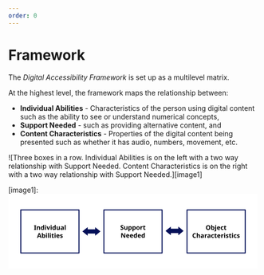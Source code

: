 ```yaml
---
order: 0
---
```


# Framework

The _Digital Accessibility Framework_ is set up as a multilevel matrix. 

At the highest level, the framework maps the relationship between:

* **Individual Abilities** \- Characteristics of the person using digital content such as the ability to see or understand numerical concepts,  
* **Support Needed** \- such as providing alternative content, and   
* **Content Characteristics** \- Properties of the digital content being presented such as whether it has audio, numbers, movement, etc.

![Three boxes in a row. Individual Abilities is on the left with a two way relationship with Support Needed. Content Characteristics is on the right with a two way relationship with Support Needed.][image1]

[image1]: <svg width="500.00003" height="150" viewBox="0 0 132.29167 39.6875" version="1.1" id="svg5" xml:space="preserve" xmlns="http://www.w3.org/2000/svg" xmlns:svg="http://www.w3.org/2000/svg"><defs id="defs2" /><g id="layer1"><rect style="fill:#ffffff;fill-opacity:1;stroke:none;stroke-width:1.14568;stroke-linecap:round;stroke-linejoin:round;stroke-opacity:1" id="rect2240" width="132.29167" height="39.6875" x="0" y="0" /><g id="g2462" transform="translate(-4.1098352,-9.0997131)"><g id="g2042" transform="matrix(0.4,0,0,0.4,18.590736,1.6700083)"><g aria-label="Object Characteristics" id="text1585" style="font-weight:bold;font-size:8.46667px;font-family:'Noto Sans';-inkscape-font-specification:'Noto Sans, Bold';text-align:center;text-anchor:middle;stroke-width:2;stroke-linecap:round;stroke-linejoin:round" transform="translate(46.225038,5.3332126)"><path d="m 185.54988,57.702689 q 0,0.939801 -0.31326,1.642534 -0.3048,0.694267 -0.9398,1.083734 -0.635,0.389467 -1.62561,0.389467 -0.98213,0 -1.6256,-0.389467 -0.635,-0.389467 -0.94826,-1.092201 -0.3048,-0.702733 -0.3048,-1.642534 0,-0.9398 0.3048,-1.634067 0.31326,-0.694267 0.94826,-1.075267 0.64347,-0.389467 1.63407,-0.389467 0.98214,0 1.61714,0.389467 0.635,0.381 0.9398,1.083734 0.31326,0.694267 0.31326,1.634067 z m -4.41113,0 q 0,0.948267 0.36406,1.498601 0.36407,0.541867 1.1684,0.541867 0.82127,0 1.17687,-0.541867 0.3556,-0.550334 0.3556,-1.498601 0,-0.956734 -0.3556,-1.4986 -0.3556,-0.541867 -1.1684,-0.541867 -0.8128,0 -1.17687,0.541867 -0.36406,0.541866 -0.36406,1.4986 z" id="path1852" /><path d="m 187.96288,55.797688 q 0,0.262467 -0.0169,0.516467 -0.0169,0.254 -0.0339,0.397934 h 0.0508 q 0.18627,-0.287867 0.49953,-0.4826 0.31327,-0.203201 0.8128,-0.203201 0.77894,0 1.26154,0.609601 0.4826,0.601133 0.4826,1.778 0,1.185334 -0.49107,1.794934 -0.49107,0.609601 -1.28693,0.609601 -0.508,0 -0.80434,-0.1778 -0.28786,-0.186267 -0.47413,-0.414867 h -0.0847 l -0.21166,0.508 h -0.9652 v -6.434669 h 1.26153 z m 0.90593,1.236134 q -0.49106,0 -0.69426,0.3048 -0.19474,0.3048 -0.21167,0.931334 v 0.135467 q 0,0.668867 0.19473,1.032934 0.2032,0.3556 0.72814,0.3556 0.38946,0 0.61806,-0.3556 0.2286,-0.364067 0.2286,-1.041401 0,-0.677334 -0.23706,-1.016 -0.2286,-0.347134 -0.62654,-0.347134 z" id="path1854" /><path d="m 192.00994,54.917155 q 0,-0.3556 0.19474,-0.4826 0.2032,-0.135467 0.49106,-0.135467 0.2794,0 0.4826,0.135467 0.2032,0.127 0.2032,0.4826 0,0.347133 -0.2032,0.4826 -0.2032,0.135467 -0.4826,0.135467 -0.28786,0 -0.49106,-0.135467 -0.19474,-0.135467 -0.19474,-0.4826 z m -0.32173,7.848603 q -0.21167,0 -0.44027,-0.03387 -0.23706,-0.0254 -0.38946,-0.06773 v -0.990601 q 0.1524,0.03387 0.28786,0.0508 0.13547,0.0254 0.3048,0.0254 0.254,0 0.4318,-0.143933 0.1778,-0.143933 0.1778,-0.5588 v -4.936069 h 1.26154 v 5.122336 q 0,0.423333 -0.16087,0.770467 -0.16087,0.347133 -0.52493,0.550333 -0.3556,0.211667 -0.94827,0.211667 z" id="path1856" /><path d="m 196.54808,56.026288 q 0.95674,0 1.51554,0.550334 0.5588,0.541867 0.5588,1.549401 v 0.6096 h -2.98027 q 0.0169,0.5334 0.31326,0.8382 0.3048,0.3048 0.8382,0.3048 0.44874,0 0.81281,-0.08467 0.36406,-0.09313 0.75353,-0.2794 v 0.973667 q -0.33867,0.169333 -0.71967,0.245533 -0.37253,0.08467 -0.90593,0.08467 -0.69427,0 -1.22767,-0.254 -0.5334,-0.262467 -0.8382,-0.787401 -0.3048,-0.524933 -0.3048,-1.3208 0,-0.812801 0.27093,-1.346201 0.2794,-0.541867 0.77047,-0.8128 0.49107,-0.270934 1.143,-0.270933 z m 0.008,0.897468 q -0.36407,0 -0.6096,0.237066 -0.23707,0.237067 -0.2794,0.736601 h 1.76953 q -0.008,-0.423334 -0.22013,-0.694267 -0.21167,-0.2794 -0.6604,-0.2794 z" id="path1858" /><path d="m 201.52648,60.818424 q -1.03293,0 -1.6002,-0.567267 -0.5588,-0.575734 -0.5588,-1.803401 0,-0.846667 0.28786,-1.380067 0.28787,-0.5334 0.79587,-0.7874 0.51647,-0.254001 1.18534,-0.254001 0.47413,0 0.82126,0.09313 0.3556,0.09313 0.61807,0.220133 l -0.37253,0.973667 q -0.29634,-0.118533 -0.5588,-0.194733 -0.254,-0.0762 -0.508,-0.0762 -0.98214,0 -0.98214,1.397 0,0.694267 0.254,1.024468 0.26247,0.3302 0.72814,0.3302 0.39793,0 0.70273,-0.1016 0.3048,-0.110067 0.59267,-0.296334 v 1.075267 q -0.28787,0.186267 -0.6096,0.262467 -0.31327,0.08467 -0.79587,0.08467 z" id="path1860" /><path d="m 205.94608,59.81089 q 0.21167,0 0.4064,-0.04233 0.19473,-0.04233 0.38947,-0.1016 v 0.9398 q -0.2032,0.08467 -0.508,0.143933 -0.29634,0.06773 -0.65194,0.06773 -0.41486,0 -0.74506,-0.135467 -0.32174,-0.135467 -0.51647,-0.465667 -0.18627,-0.338667 -0.18627,-0.931334 v -2.226734 h -0.60113 v -0.5334 l 0.69427,-0.423333 0.36406,-0.973668 h 0.80434 v 0.982134 h 1.2954 v 0.948267 h -1.2954 v 2.226734 q 0,0.262467 0.1524,0.397934 0.1524,0.127 0.39793,0.127 z" id="path1862" /><path d="m 164.81501,66.254026 q -0.7366,0 -1.12607,0.550333 -0.38947,0.550334 -0.38947,1.507068 0,0.9652 0.3556,1.4986 0.36407,0.524934 1.15994,0.524934 0.37253,0 0.7366,-0.08467 0.37253,-0.08467 0.80433,-0.237067 v 1.075267 q -0.39793,0.160867 -0.7874,0.237067 -0.38947,0.0762 -0.87207,0.0762 -0.93133,0 -1.54093,-0.381 -0.60113,-0.389467 -0.889,-1.083734 -0.28787,-0.702733 -0.28787,-1.634067 0,-0.9144 0.3302,-1.617134 0.3302,-0.702734 0.95674,-1.100667 0.635,-0.397934 1.5494,-0.397934 0.44873,0 0.89746,0.118534 0.4572,0.110067 0.87207,0.3048 l -0.41487,1.0414 q -0.33866,-0.160866 -0.6858,-0.2794 -0.33866,-0.118533 -0.66886,-0.118533 z" id="path1864" /><path d="m 168.8028,66.194759 q 0,0.338667 -0.0254,0.651934 -0.0169,0.313267 -0.0339,0.440267 h 0.0677 q 0.22013,-0.355601 0.56726,-0.516467 0.34714,-0.160867 0.77047,-0.160867 0.75354,0 1.20227,0.4064 0.4572,0.397934 0.4572,1.286934 v 3.014135 h -1.26153 v -2.700868 q 0,-0.999067 -0.74507,-0.999067 -0.56727,0 -0.7874,0.397933 -0.21167,0.389467 -0.21167,1.126067 v 2.175935 h -1.26153 v -6.43467 h 1.26153 z" id="path1866" /><path d="m 175.0004,66.601159 q 0.93133,0 1.4224,0.406401 0.49953,0.397933 0.49953,1.227667 v 3.081868 h -0.88053 l -0.24553,-0.626534 h -0.0339 q -0.29633,0.372533 -0.62653,0.541867 -0.3302,0.169333 -0.90594,0.169333 -0.61806,0 -1.02446,-0.3556 -0.4064,-0.364067 -0.4064,-1.109134 0,-0.7366 0.51646,-1.083733 0.51647,-0.355601 1.5494,-0.389467 l 0.80434,-0.0254 v -0.2032 q 0,-0.364067 -0.19474,-0.533401 -0.18626,-0.169333 -0.52493,-0.169333 -0.33867,0 -0.6604,0.1016 -0.32173,0.09313 -0.64347,0.237067 l -0.41486,-0.855134 q 0.37253,-0.194733 0.82126,-0.3048 0.4572,-0.110067 0.94827,-0.110067 z m 0.1778,2.590801 q -0.6096,0.01693 -0.84667,0.220134 -0.23706,0.2032 -0.23706,0.5334 0,0.287867 0.16933,0.414867 0.16933,0.118533 0.44027,0.118533 0.4064,0 0.6858,-0.237067 0.2794,-0.245533 0.2794,-0.6858 v -0.381 z" id="path1868" /><path d="m 180.80007,66.609626 q 0.0931,0 0.22013,0.0085 0.127,0.0085 0.2032,0.0254 l -0.0931,1.185334 q -0.0593,-0.01693 -0.1778,-0.0254 -0.11007,-0.01693 -0.19473,-0.01693 -0.32174,0 -0.61807,0.118534 -0.29633,0.110066 -0.4826,0.364066 -0.1778,0.254 -0.1778,0.694267 v 2.353735 h -1.26154 V 66.69433 h 0.95674 l 0.18627,0.778933 h 0.0593 q 0.2032,-0.3556 0.5588,-0.6096 0.3556,-0.254 0.82127,-0.254 z" id="path1870" /><path d="m 183.7888,66.601159 q 0.93134,0 1.42241,0.406401 0.49953,0.397933 0.49953,1.227667 v 3.081868 h -0.88053 l -0.24554,-0.626534 h -0.0339 q -0.29634,0.372533 -0.62654,0.541867 -0.3302,0.169333 -0.90593,0.169333 -0.61807,0 -1.02447,-0.3556 -0.4064,-0.364067 -0.4064,-1.109134 0,-0.7366 0.51647,-1.083733 0.51646,-0.355601 1.5494,-0.389467 l 0.80433,-0.0254 v -0.2032 q 0,-0.364067 -0.19473,-0.533401 -0.18627,-0.169333 -0.52494,-0.169333 -0.33866,0 -0.6604,0.1016 -0.32173,0.09313 -0.64346,0.237067 l -0.41487,-0.855134 q 0.37253,-0.194733 0.82127,-0.3048 0.4572,-0.110067 0.94826,-0.110067 z m 0.1778,2.590801 q -0.6096,0.01693 -0.84666,0.220134 -0.23707,0.2032 -0.23707,0.5334 0,0.287867 0.16933,0.414867 0.16934,0.118533 0.44027,0.118533 0.4064,0 0.6858,-0.237067 0.2794,-0.245533 0.2794,-0.6858 v -0.381 z" id="path1872" /><path d="m 188.88574,71.401761 q -1.03293,0 -1.6002,-0.567267 -0.5588,-0.575733 -0.5588,-1.8034 0,-0.846667 0.28787,-1.380068 0.28786,-0.5334 0.79586,-0.7874 0.51647,-0.254 1.18534,-0.254 0.47413,0 0.82127,0.09313 0.3556,0.09313 0.61806,0.220134 l -0.37253,0.973667 q -0.29633,-0.118534 -0.5588,-0.194734 -0.254,-0.0762 -0.508,-0.0762 -0.98214,0 -0.98214,1.397001 0,0.694267 0.25401,1.024467 0.26246,0.3302 0.72813,0.3302 0.39793,0 0.70273,-0.1016 0.3048,-0.110067 0.59267,-0.296333 v 1.075267 q -0.28787,0.186267 -0.6096,0.262467 -0.31327,0.08467 -0.79587,0.08467 z" id="path1874" /><path d="m 193.30534,70.394228 q 0.21167,0 0.4064,-0.04233 0.19474,-0.04233 0.38947,-0.1016 v 0.939801 q -0.2032,0.08467 -0.508,0.143933 -0.29633,0.06773 -0.65193,0.06773 -0.41487,0 -0.74507,-0.135466 -0.32173,-0.135467 -0.51647,-0.465667 -0.18626,-0.338667 -0.18626,-0.931334 V 67.64256 h -0.60114 v -0.5334 l 0.69427,-0.423334 0.36407,-0.973667 h 0.80433 v 0.982134 h 1.2954 v 0.948267 h -1.2954 v 2.226734 q 0,0.262467 0.1524,0.397933 0.1524,0.127001 0.39793,0.127001 z" id="path1876" /><path d="m 196.93754,66.609626 q 0.95674,0 1.51554,0.550334 0.5588,0.541866 0.5588,1.5494 v 0.6096 h -2.98027 q 0.0169,0.533401 0.31327,0.838201 0.3048,0.3048 0.8382,0.3048 0.44873,0 0.8128,-0.08467 0.36406,-0.09313 0.75353,-0.2794 v 0.973667 q -0.33867,0.169334 -0.71967,0.245534 -0.37253,0.08467 -0.90593,0.08467 -0.69427,0 -1.22767,-0.254 -0.5334,-0.262467 -0.8382,-0.7874 -0.3048,-0.524934 -0.3048,-1.320801 0,-0.8128 0.27094,-1.3462 0.2794,-0.541867 0.77046,-0.812801 0.49107,-0.270933 1.143,-0.270933 z m 0.008,0.897467 q -0.36407,0 -0.6096,0.237067 -0.23707,0.237067 -0.2794,0.7366 h 1.76953 q -0.008,-0.423333 -0.22013,-0.694267 -0.21167,-0.2794 -0.6604,-0.2794 z" id="path1878" /><path d="m 202.61868,66.609626 q 0.0931,0 0.22013,0.0085 0.127,0.0085 0.2032,0.0254 l -0.0931,1.185334 q -0.0593,-0.01693 -0.1778,-0.0254 -0.11007,-0.01693 -0.19474,-0.01693 -0.32173,0 -0.61806,0.118534 -0.29634,0.110066 -0.4826,0.364066 -0.1778,0.254 -0.1778,0.694267 v 2.353735 h -1.26154 V 66.69433 h 0.95674 l 0.18626,0.778933 h 0.0593 q 0.2032,-0.3556 0.5588,-0.6096 0.3556,-0.254 0.82127,-0.254 z" id="path1880" /><path d="m 204.51521,64.882425 q 0.2794,0 0.4826,0.135467 0.2032,0.127 0.2032,0.4826 0,0.347134 -0.2032,0.4826 -0.2032,0.135467 -0.4826,0.135467 -0.28786,0 -0.49106,-0.135467 -0.19474,-0.135466 -0.19474,-0.4826 0,-0.3556 0.19474,-0.4826 0.2032,-0.135467 0.49106,-0.135467 z m 0.62654,1.811868 v 4.622802 h -1.26154 v -4.622802 z" id="path1882" /><path d="m 209.68835,69.945494 q 0,0.702734 -0.49953,1.083734 -0.49107,0.372533 -1.4732,0.372533 -0.4826,0 -0.82974,-0.06773 -0.34713,-0.05927 -0.69426,-0.2032 V 70.08943 q 0.37253,0.169334 0.80433,0.279401 0.4318,0.110066 0.762,0.110066 0.37253,0 0.52493,-0.110066 0.16087,-0.110067 0.16087,-0.287867 0,-0.118534 -0.0677,-0.211667 -0.0593,-0.09313 -0.27094,-0.211667 -0.21166,-0.118533 -0.6604,-0.3048 -0.4318,-0.186267 -0.7112,-0.364067 -0.2794,-0.186266 -0.41486,-0.440267 -0.13547,-0.262466 -0.13547,-0.651933 0,-0.643467 0.49953,-0.965201 0.49954,-0.321733 1.32927,-0.321733 0.4318,0 0.82127,0.08467 0.38947,0.08467 0.80433,0.2794 l -0.381,0.905934 q -0.33866,-0.143934 -0.64347,-0.237067 -0.3048,-0.1016 -0.61806,-0.1016 -0.5588,0 -0.5588,0.3048 0,0.110067 0.0677,0.2032 0.0762,0.08467 0.2794,0.186267 0.21167,0.1016 0.61807,0.270933 0.39793,0.160867 0.6858,0.338667 0.28787,0.169333 0.44027,0.4318 0.16086,0.254 0.16086,0.668867 z" id="path1884" /><path d="m 212.61782,70.394228 q 0.21166,0 0.4064,-0.04233 0.19473,-0.04233 0.38946,-0.1016 v 0.939801 q -0.2032,0.08467 -0.508,0.143933 -0.29633,0.06773 -0.65193,0.06773 -0.41487,0 -0.74507,-0.135466 -0.32173,-0.135467 -0.51646,-0.465667 -0.18627,-0.338667 -0.18627,-0.931334 V 67.64256 h -0.60113 v -0.5334 l 0.69426,-0.423334 0.36407,-0.973667 h 0.80433 v 0.982134 h 1.2954 v 0.948267 h -1.2954 v 2.226734 q 0,0.262467 0.1524,0.397933 0.1524,0.127001 0.39794,0.127001 z" id="path1886" /><path d="m 214.98002,64.882425 q 0.2794,0 0.4826,0.135467 0.2032,0.127 0.2032,0.4826 0,0.347134 -0.2032,0.4826 -0.2032,0.135467 -0.4826,0.135467 -0.28787,0 -0.49107,-0.135467 -0.19473,-0.135466 -0.19473,-0.4826 0,-0.3556 0.19473,-0.4826 0.2032,-0.135467 0.49107,-0.135467 z m 0.62653,1.811868 v 4.622802 h -1.26153 v -4.622802 z" id="path1888" /><path d="m 218.80696,71.401761 q -1.03294,0 -1.6002,-0.567267 -0.5588,-0.575733 -0.5588,-1.8034 0,-0.846667 0.28786,-1.380068 0.28787,-0.5334 0.79587,-0.7874 0.51647,-0.254 1.18533,-0.254 0.47414,0 0.82127,0.09313 0.3556,0.09313 0.61807,0.220134 l -0.37254,0.973667 q -0.29633,-0.118534 -0.5588,-0.194734 -0.254,-0.0762 -0.508,-0.0762 -0.98213,0 -0.98213,1.397001 0,0.694267 0.254,1.024467 0.26247,0.3302 0.72813,0.3302 0.39794,0 0.70274,-0.1016 0.3048,-0.110067 0.59266,-0.296333 v 1.075267 q -0.28786,0.186267 -0.6096,0.262467 -0.31326,0.08467 -0.79586,0.08467 z" id="path1890" /><path d="m 224.50503,69.945494 q 0,0.702734 -0.49954,1.083734 -0.49107,0.372533 -1.4732,0.372533 -0.4826,0 -0.82973,-0.06773 -0.34714,-0.05927 -0.69427,-0.2032 V 70.08943 q 0.37253,0.169334 0.80433,0.279401 0.4318,0.110066 0.762,0.110066 0.37254,0 0.52494,-0.110066 0.16086,-0.110067 0.16086,-0.287867 0,-0.118534 -0.0677,-0.211667 -0.0593,-0.09313 -0.27093,-0.211667 -0.21167,-0.118533 -0.6604,-0.3048 -0.4318,-0.186267 -0.7112,-0.364067 -0.2794,-0.186266 -0.41487,-0.440267 -0.13547,-0.262466 -0.13547,-0.651933 0,-0.643467 0.49954,-0.965201 0.49953,-0.321733 1.32926,-0.321733 0.4318,0 0.82127,0.08467 0.38947,0.08467 0.80434,0.2794 l -0.381,0.905934 q -0.33867,-0.143934 -0.64347,-0.237067 -0.3048,-0.1016 -0.61807,-0.1016 -0.5588,0 -0.5588,0.3048 0,0.110067 0.0677,0.2032 0.0762,0.08467 0.2794,0.186267 0.21167,0.1016 0.61807,0.270933 0.39793,0.160867 0.6858,0.338667 0.28787,0.169333 0.44027,0.4318 0.16087,0.254 0.16087,0.668867 z" id="path1892" /></g><rect style="fill:none;fill-opacity:1;stroke:#041058;stroke-width:1.32292;stroke-linecap:round;stroke-linejoin:round;stroke-opacity:1" id="rect1749" width="77.231628" height="57.231632" x="200.85107" y="39.567822" /></g><g id="g2059" transform="matrix(0.4,0,0,0.4,11.644566,1.2658183)"><g aria-label="Support Needed" id="text853" style="font-weight:bold;font-size:8.46667px;font-family:'Noto Sans';-inkscape-font-specification:'Noto Sans, Bold';text-align:center;text-anchor:middle;stroke-width:2;stroke-linecap:round;stroke-linejoin:round" transform="translate(25.953656,7.143963)"><path d="m 107.9884,58.104678 q 0,0.804333 -0.5842,1.286934 -0.57574,0.474133 -1.64254,0.474133 -0.95673,0 -1.71026,-0.364067 v -1.1938 q 0.4318,0.186266 0.889,0.347133 0.46566,0.1524 0.92286,0.1524 0.47414,0 0.66887,-0.1778 0.2032,-0.186267 0.2032,-0.465667 0,-0.2286 -0.16087,-0.389466 -0.1524,-0.160867 -0.41486,-0.296334 -0.26247,-0.143933 -0.60114,-0.3048 -0.21166,-0.1016 -0.4572,-0.237067 -0.24553,-0.143933 -0.47413,-0.347133 -0.22013,-0.211667 -0.36407,-0.508 -0.14393,-0.296334 -0.14393,-0.711201 0,-0.8128 0.55033,-1.261534 0.55034,-0.4572 1.4986,-0.4572 0.47414,0 0.89747,0.110067 0.4318,0.110067 0.89747,0.313267 l -0.41487,0.999067 q -0.41487,-0.169334 -0.74507,-0.262467 -0.3302,-0.09313 -0.67733,-0.09313 -0.36407,0 -0.5588,0.169333 -0.19473,0.169333 -0.19473,0.440267 0,0.321733 0.28786,0.508 0.28787,0.186267 0.85514,0.4572 0.46566,0.220134 0.7874,0.4572 0.3302,0.237067 0.508,0.558801 0.1778,0.321733 0.1778,0.795867 z" id="path1825" /><path d="m 113.22927,55.158276 v 4.622802 h -0.9652 l -0.16933,-0.592667 h -0.0677 q -0.22013,0.355601 -0.6096,0.516467 -0.381,0.160867 -0.8128,0.160867 -0.74506,0 -1.1938,-0.397933 -0.44873,-0.406401 -0.44873,-1.295401 v -3.014135 h 1.26153 v 2.700868 q 0,0.491067 0.1778,0.745067 0.1778,0.254 0.56727,0.254 0.57573,0 0.7874,-0.389467 0.21167,-0.397933 0.21167,-1.134533 v -2.175935 z" id="path1827" /><path d="m 117.12394,55.07361 q 0.77893,0 1.26153,0.6096 0.4826,0.601134 0.4826,1.778001 0,1.176867 -0.49953,1.794934 -0.49954,0.6096 -1.27847,0.6096 -0.49953,0 -0.79587,-0.1778 -0.29633,-0.186267 -0.4826,-0.414867 h -0.0677 q 0.0677,0.3556 0.0677,0.677334 v 1.862667 h -1.26153 v -6.654803 h 1.02447 l 0.1778,0.601134 h 0.0593 q 0.18627,-0.2794 0.49954,-0.4826 0.31326,-0.2032 0.8128,-0.2032 z m -0.4064,1.007534 q -0.49107,0 -0.69427,0.3048 -0.19473,0.3048 -0.21167,0.931333 v 0.135467 q 0,0.668867 0.19474,1.032934 0.2032,0.3556 0.72813,0.3556 0.4318,0 0.635,-0.3556 0.21167,-0.364067 0.21167,-1.041401 0,-1.363133 -0.8636,-1.363133 z" id="path1829" /><path d="m 122.48333,55.07361 q 0.77894,0 1.26154,0.6096 0.4826,0.601134 0.4826,1.778001 0,1.176867 -0.49954,1.794934 -0.49953,0.6096 -1.27846,0.6096 -0.49954,0 -0.79587,-0.1778 -0.29633,-0.186267 -0.4826,-0.414867 h -0.0677 q 0.0677,0.3556 0.0677,0.677334 v 1.862667 h -1.26153 v -6.654803 h 1.02446 l 0.1778,0.601134 h 0.0593 q 0.18627,-0.2794 0.49953,-0.4826 0.31327,-0.2032 0.8128,-0.2032 z m -0.4064,1.007534 q -0.49106,0 -0.69426,0.3048 -0.19474,0.3048 -0.21167,0.931333 v 0.135467 q 0,0.668867 0.19473,1.032934 0.2032,0.3556 0.72814,0.3556 0.4318,0 0.635,-0.3556 0.21166,-0.364067 0.21166,-1.041401 0,-1.363133 -0.8636,-1.363133 z" id="path1831" /><path d="m 129.46833,57.461211 q 0,1.151467 -0.6096,1.778 -0.60113,0.626534 -1.64253,0.626534 -0.64347,0 -1.15147,-0.2794 -0.49953,-0.2794 -0.7874,-0.8128 -0.28787,-0.541867 -0.28787,-1.312334 0,-1.151467 0.60114,-1.769534 0.60113,-0.618067 1.651,-0.618067 0.65193,0 1.15146,0.2794 0.49954,0.2794 0.7874,0.8128 0.28787,0.524934 0.28787,1.295401 z m -3.19193,0 q 0,0.6858 0.22013,1.0414 0.2286,0.347134 0.7366,0.347134 0.49953,0 0.71967,-0.347134 0.2286,-0.3556 0.2286,-1.0414 0,-0.685801 -0.2286,-1.024467 -0.22014,-0.347134 -0.72814,-0.347134 -0.49953,0 -0.72813,0.347134 -0.22013,0.338666 -0.22013,1.024467 z" id="path1833" /><path d="m 133.09206,55.07361 q 0.0931,0 0.22013,0.0085 0.127,0.0085 0.2032,0.0254 l -0.0931,1.185334 q -0.0593,-0.01693 -0.1778,-0.0254 -0.11007,-0.01693 -0.19473,-0.01693 -0.32174,0 -0.61807,0.118533 -0.29633,0.110067 -0.4826,0.364067 -0.1778,0.254 -0.1778,0.694267 v 2.353734 h -1.26153 v -4.622802 h 0.95673 l 0.18627,0.778934 h 0.0593 q 0.2032,-0.3556 0.5588,-0.6096 0.3556,-0.254 0.82127,-0.254 z" id="path1835" /><path d="m 136.30093,58.858211 q 0.21167,0 0.4064,-0.04233 0.19474,-0.04233 0.38947,-0.1016 v 0.9398 q -0.2032,0.08467 -0.508,0.143934 -0.29633,0.06773 -0.65193,0.06773 -0.41487,0 -0.74507,-0.135467 -0.32173,-0.135466 -0.51647,-0.465667 -0.18626,-0.338666 -0.18626,-0.931333 v -2.226734 h -0.60114 v -0.533401 l 0.69427,-0.423333 0.36407,-0.973667 h 0.80433 v 0.982133 h 1.2954 v 0.948268 h -1.2954 v 2.226734 q 0,0.262467 0.1524,0.397933 0.1524,0.127 0.39793,0.127 z" id="path1837" /><path d="m 110.32944,70.364416 h -1.6256 l -2.63314,-4.572002 h -0.0339 q 0.0169,0.4318 0.0339,0.8636 0.0254,0.431801 0.0423,0.863601 v 2.844801 h -1.143 v -6.045203 h 1.61713 l 2.62467,4.529669 h 0.0254 q -0.008,-0.423334 -0.0254,-0.8382 -0.0169,-0.414867 -0.0339,-0.829734 v -2.861735 h 1.15147 z" id="path1839" /><path d="m 113.65684,65.656947 q 0.95673,0 1.51553,0.550334 0.5588,0.541867 0.5588,1.549401 v 0.6096 h -2.98027 q 0.0169,0.5334 0.31327,0.8382 0.3048,0.3048 0.8382,0.3048 0.44873,0 0.8128,-0.08467 0.36407,-0.09313 0.75354,-0.279401 v 0.973667 q -0.33867,0.169334 -0.71967,0.245534 -0.37254,0.08467 -0.90594,0.08467 -0.69426,0 -1.22766,-0.254001 -0.5334,-0.262466 -0.8382,-0.7874 -0.3048,-0.524933 -0.3048,-1.3208 0,-0.812801 0.27093,-1.346201 0.2794,-0.541867 0.77047,-0.8128 0.49106,-0.270934 1.143,-0.270933 z m 0.008,0.897467 q -0.36406,0 -0.6096,0.237067 -0.23706,0.237067 -0.2794,0.7366 h 1.76954 q -0.008,-0.423333 -0.22014,-0.694267 -0.21166,-0.2794 -0.6604,-0.2794 z" id="path1841" /><path d="m 118.66064,65.656947 q 0.95673,0 1.51553,0.550334 0.5588,0.541867 0.5588,1.549401 v 0.6096 h -2.98027 q 0.0169,0.5334 0.31327,0.8382 0.3048,0.3048 0.8382,0.3048 0.44873,0 0.8128,-0.08467 0.36407,-0.09313 0.75353,-0.279401 v 0.973667 q -0.33866,0.169334 -0.71966,0.245534 -0.37254,0.08467 -0.90594,0.08467 -0.69426,0 -1.22766,-0.254001 -0.5334,-0.262466 -0.8382,-0.7874 -0.3048,-0.524933 -0.3048,-1.3208 0,-0.812801 0.27093,-1.346201 0.2794,-0.541867 0.77047,-0.8128 0.49106,-0.270934 1.143,-0.270933 z m 0.008,0.897467 q -0.36406,0 -0.6096,0.237067 -0.23706,0.237067 -0.2794,0.7366 h 1.76954 q -0.008,-0.423333 -0.22014,-0.694267 -0.21166,-0.2794 -0.6604,-0.2794 z" id="path1843" /><path d="m 123.22417,70.449083 q -0.77047,0 -1.26154,-0.601134 -0.4826,-0.6096 -0.4826,-1.786467 0,-1.185334 0.49107,-1.794934 0.49107,-0.609601 1.28693,-0.609601 0.49954,0 0.82127,0.194734 0.32173,0.194733 0.508,0.4826 h 0.0423 q -0.0254,-0.135467 -0.0593,-0.389467 -0.0339,-0.262467 -0.0339,-0.5334 v -1.481667 h 1.26153 v 6.434669 h -0.9652 l -0.24553,-0.601134 h -0.0508 q -0.18627,0.287867 -0.49953,0.491067 -0.31327,0.194734 -0.8128,0.194734 z m 0.44026,-1.007534 q 0.52494,0 0.7366,-0.3048 0.21167,-0.313267 0.22014,-0.931334 v -0.135467 q 0,-0.677333 -0.21167,-1.032933 -0.2032,-0.355601 -0.762,-0.355601 -0.41487,0 -0.65193,0.364067 -0.23707,0.3556 -0.23707,1.032934 0,0.677334 0.23707,1.024467 0.23706,0.338667 0.66886,0.338667 z" id="path1845" /><path d="m 129.02383,65.656947 q 0.95674,0 1.51554,0.550334 0.5588,0.541867 0.5588,1.549401 v 0.6096 h -2.98027 q 0.0169,0.5334 0.31327,0.8382 0.3048,0.3048 0.8382,0.3048 0.44873,0 0.8128,-0.08467 0.36406,-0.09313 0.75353,-0.279401 v 0.973667 q -0.33867,0.169334 -0.71967,0.245534 -0.37253,0.08467 -0.90593,0.08467 -0.69427,0 -1.22767,-0.254001 -0.5334,-0.262466 -0.8382,-0.7874 -0.3048,-0.524933 -0.3048,-1.3208 0,-0.812801 0.27093,-1.346201 0.2794,-0.541867 0.77047,-0.8128 0.49107,-0.270934 1.143,-0.270933 z m 0.008,0.897467 q -0.36407,0 -0.6096,0.237067 -0.23707,0.237067 -0.2794,0.7366 h 1.76953 q -0.008,-0.423333 -0.22013,-0.694267 -0.21167,-0.2794 -0.6604,-0.2794 z" id="path1847" /><path d="m 133.58736,70.449083 q -0.77046,0 -1.26153,-0.601134 -0.4826,-0.6096 -0.4826,-1.786467 0,-1.185334 0.49107,-1.794934 0.49106,-0.609601 1.28693,-0.609601 0.49953,0 0.82127,0.194734 0.32173,0.194733 0.508,0.4826 h 0.0423 q -0.0254,-0.135467 -0.0593,-0.389467 -0.0339,-0.262467 -0.0339,-0.5334 v -1.481667 h 1.26153 v 6.434669 h -0.9652 l -0.24553,-0.601134 h -0.0508 q -0.18627,0.287867 -0.49954,0.491067 -0.31326,0.194734 -0.8128,0.194734 z m 0.44027,-1.007534 q 0.52493,0 0.7366,-0.3048 0.21167,-0.313267 0.22013,-0.931334 v -0.135467 q 0,-0.677333 -0.21166,-1.032933 -0.2032,-0.355601 -0.762,-0.355601 -0.41487,0 -0.65194,0.364067 -0.23706,0.3556 -0.23706,1.032934 0,0.677334 0.23706,1.024467 0.23707,0.338667 0.66887,0.338667 z" id="path1849" /></g><rect style="fill:none;fill-opacity:1;stroke:#041058;stroke-width:1.32292;stroke-linecap:round;stroke-linejoin:round;stroke-opacity:1" id="rect1749-9" width="77.231628" height="57.231625" x="107.91194" y="40.578297" /></g><g id="g2082" transform="matrix(0.4,0,0,0.4,4.6984047,1.6026433)"><g aria-label="Individual Abilities" id="text243" style="font-weight:bold;font-size:8.46667px;font-family:'Noto Sans';-inkscape-font-specification:'Noto Sans, Bold';text-align:center;text-anchor:middle;stroke-width:2;stroke-linecap:round;stroke-linejoin:round" transform="translate(-5.3327311,7.8833316)"><path d="m 40.730719,58.352047 h -2.751667 v -0.728133 l 0.7366,-0.338667 v -3.9116 l -0.7366,-0.338666 v -0.728134 h 2.751667 v 0.728134 l -0.7366,0.338666 v 3.9116 l 0.7366,0.338667 z" id="path1786" /><path d="m 44.286718,53.644581 q 0.745067,0 1.1938,0.4064 0.448733,0.397933 0.448733,1.286933 v 3.014133 H 44.667718 V 55.65118 q 0,-0.499533 -0.1778,-0.745066 -0.1778,-0.254 -0.567266,-0.254 -0.575734,0 -0.7874,0.397933 -0.211667,0.389467 -0.211667,1.126067 v 2.175933 h -1.261533 v -4.6228 h 0.9652 l 0.169333,0.592667 h 0.06773 q 0.220134,-0.3556 0.601134,-0.516467 0.389466,-0.160866 0.821266,-0.160866 z" id="path1788" /><path d="m 48.689381,58.436714 q -0.770467,0 -1.261533,-0.601134 -0.4826,-0.6096 -0.4826,-1.786466 0,-1.185334 0.491066,-1.794933 0.491067,-0.6096 1.286934,-0.6096 0.499533,0 0.821266,0.194733 0.321734,0.194733 0.508,0.4826 h 0.04233 q -0.0254,-0.135467 -0.05927,-0.389467 -0.03387,-0.262466 -0.03387,-0.5334 v -1.481666 h 1.261534 v 6.434666 h -0.9652 l -0.245534,-0.601133 h -0.0508 q -0.186266,0.287866 -0.499533,0.491066 -0.313267,0.194734 -0.8128,0.194734 z m 0.440267,-1.007534 q 0.524933,0 0.7366,-0.3048 0.211666,-0.313266 0.220133,-0.931333 V 56.05758 q 0,-0.677333 -0.211667,-1.032933 -0.2032,-0.3556 -0.762,-0.3556 -0.414866,0 -0.651933,0.364067 -0.237067,0.3556 -0.237067,1.032933 0,0.677333 0.237067,1.024467 0.237067,0.338666 0.668867,0.338666 z" id="path1790" /><path d="m 53.219043,51.917381 q 0.2794,0 0.4826,0.135466 0.2032,0.127 0.2032,0.4826 0,0.347134 -0.2032,0.4826 -0.2032,0.135467 -0.4826,0.135467 -0.287867,0 -0.491067,-0.135467 -0.194733,-0.135466 -0.194733,-0.4826 0,-0.3556 0.194733,-0.4826 0.2032,-0.135466 0.491067,-0.135466 z m 0.626533,1.811866 v 4.6228 h -1.261533 v -4.6228 z" id="path1792" /><path d="m 56.267045,58.352047 -1.761067,-4.6228 h 1.3208 l 0.889,2.633133 q 0.0762,0.237067 0.118533,0.491067 0.0508,0.254 0.05927,0.4572 h 0.03387 q 0.0254,-0.4572 0.186266,-0.948267 l 0.889,-2.633133 h 1.3208 l -1.761066,4.6228 z" id="path1794" /><path d="m 60.618914,51.917381 q 0.2794,0 0.4826,0.135466 0.2032,0.127 0.2032,0.4826 0,0.347134 -0.2032,0.4826 -0.2032,0.135467 -0.4826,0.135467 -0.287867,0 -0.491067,-0.135467 -0.194733,-0.135466 -0.194733,-0.4826 0,-0.3556 0.194733,-0.4826 0.2032,-0.135466 0.491067,-0.135466 z m 0.626533,1.811866 v 4.6228 h -1.261533 v -4.6228 z" id="path1796" /><path d="m 64.030983,58.436714 q -0.770466,0 -1.261533,-0.601134 -0.4826,-0.6096 -0.4826,-1.786466 0,-1.185334 0.491067,-1.794933 0.491066,-0.6096 1.286933,-0.6096 0.499533,0 0.821267,0.194733 0.321733,0.194733 0.508,0.4826 h 0.04233 q -0.0254,-0.135467 -0.05927,-0.389467 -0.03387,-0.262466 -0.03387,-0.5334 v -1.481666 h 1.261533 v 6.434666 h -0.9652 l -0.245533,-0.601133 h -0.0508 q -0.186267,0.287866 -0.499534,0.491066 -0.313266,0.194734 -0.8128,0.194734 z M 64.47125,57.42918 q 0.524933,0 0.7366,-0.3048 0.211667,-0.313266 0.220133,-0.931333 V 56.05758 q 0,-0.677333 -0.211666,-1.032933 -0.2032,-0.3556 -0.762,-0.3556 -0.414867,0 -0.651934,0.364067 -0.237066,0.3556 -0.237066,1.032933 0,0.677333 0.237066,1.024467 0.237067,0.338666 0.668867,0.338666 z" id="path1798" /><path d="m 72.167444,53.729247 v 4.6228 h -0.9652 L 71.032911,57.75938 h -0.06773 q -0.220133,0.3556 -0.6096,0.516467 -0.381,0.160867 -0.8128,0.160867 -0.745066,0 -1.1938,-0.397934 -0.448733,-0.4064 -0.448733,-1.2954 v -3.014133 h 1.261533 v 2.700867 q 0,0.491066 0.1778,0.745066 0.1778,0.254 0.567267,0.254 0.575733,0 0.7874,-0.389466 0.211667,-0.397934 0.211667,-1.134534 v -2.175933 z" id="path1800" /><path d="m 75.384773,53.636114 q 0.931333,0 1.4224,0.4064 0.499533,0.397933 0.499533,1.227666 v 3.081867 h -0.880533 l -0.245534,-0.626533 h -0.03387 q -0.296334,0.372533 -0.626534,0.541866 -0.3302,0.169334 -0.905933,0.169334 -0.618067,0 -1.024467,-0.3556 -0.4064,-0.364067 -0.4064,-1.109134 0,-0.7366 0.516467,-1.083733 0.516467,-0.3556 1.5494,-0.389467 l 0.804333,-0.0254 v -0.2032 q 0,-0.364066 -0.194733,-0.5334 -0.186267,-0.169333 -0.524933,-0.169333 -0.338667,0 -0.6604,0.1016 -0.321734,0.09313 -0.643467,0.237067 l -0.414867,-0.855133 q 0.372534,-0.194734 0.821267,-0.3048 0.4572,-0.110067 0.948267,-0.110067 z m 0.1778,2.5908 q -0.6096,0.01693 -0.846667,0.220133 -0.237067,0.2032 -0.237067,0.5334 0,0.287867 0.169334,0.414867 0.169333,0.118533 0.440266,0.118533 0.4064,0 0.6858,-0.237067 0.2794,-0.245533 0.2794,-0.6858 v -0.381 z" id="path1802" /><path d="m 79.863641,58.352047 h -1.261533 v -6.434666 h 1.261533 z" id="path1804" /><path d="M 46.369513,68.93538 45.929246,67.496046 H 43.727913 L 43.287646,68.93538 H 41.90758 l 2.1336,-6.0706 h 1.566333 l 2.142067,6.0706 z M 45.18418,65.015313 q -0.04233,-0.143933 -0.110067,-0.364066 -0.06773,-0.220134 -0.135467,-0.448734 -0.06773,-0.2286 -0.110066,-0.397933 -0.04233,0.169333 -0.118534,0.423333 -0.06773,0.245534 -0.135466,0.474134 -0.05927,0.220133 -0.09313,0.313266 l -0.4318,1.405467 h 1.5748 z" id="path1806" /><path d="m 49.671517,63.999313 q 0,0.262467 -0.01693,0.516467 -0.01693,0.254 -0.03387,0.397933 h 0.0508 q 0.186267,-0.287866 0.499534,-0.4826 0.313266,-0.2032 0.8128,-0.2032 0.778933,0 1.261533,0.6096 0.4826,0.601134 0.4826,1.778 0,1.185333 -0.491067,1.794933 -0.491066,0.6096 -1.286933,0.6096 -0.508,0 -0.804333,-0.1778 -0.287867,-0.186266 -0.474134,-0.414866 h -0.08467 l -0.211667,0.508 h -0.9652 v -6.434667 h 1.261533 z m 0.905934,1.236134 q -0.491067,0 -0.694267,0.3048 -0.194733,0.3048 -0.211667,0.931333 v 0.135467 q 0,0.668866 0.194734,1.032933 0.2032,0.3556 0.728133,0.3556 0.389467,0 0.618067,-0.3556 0.2286,-0.364067 0.2286,-1.0414 0,-0.677333 -0.237067,-1.016 -0.2286,-0.347133 -0.626533,-0.347133 z" id="path1808" /><path d="m 54.404379,62.500713 q 0.2794,0 0.4826,0.135467 0.2032,0.127 0.2032,0.4826 0,0.347133 -0.2032,0.4826 -0.2032,0.135467 -0.4826,0.135467 -0.287867,0 -0.491067,-0.135467 -0.194733,-0.135467 -0.194733,-0.4826 0,-0.3556 0.194733,-0.4826 0.2032,-0.135467 0.491067,-0.135467 z m 0.626533,1.811867 v 4.6228 h -1.261533 v -4.6228 z" id="path1810" /><path d="m 57.613248,68.93538 h -1.261533 v -6.434667 h 1.261533 z" id="path1812" /><path d="m 59.56905,62.500713 q 0.2794,0 0.4826,0.135467 0.2032,0.127 0.2032,0.4826 0,0.347133 -0.2032,0.4826 -0.2032,0.135467 -0.4826,0.135467 -0.287867,0 -0.491067,-0.135467 -0.194733,-0.135467 -0.194733,-0.4826 0,-0.3556 0.194733,-0.4826 0.2032,-0.135467 0.491067,-0.135467 z m 0.626533,1.811867 v 4.6228 H 58.93405 v -4.6228 z" id="path1814" /><path d="m 63.463719,68.012513 q 0.211667,0 0.4064,-0.04233 0.194734,-0.04233 0.389467,-0.1016 v 0.9398 q -0.2032,0.08467 -0.508,0.143933 -0.296333,0.06773 -0.651933,0.06773 -0.414867,0 -0.745067,-0.135466 -0.321733,-0.135467 -0.516467,-0.465667 -0.186266,-0.338667 -0.186266,-0.931333 v -2.226733 h -0.601134 v -0.5334 l 0.694267,-0.423334 0.364067,-0.973666 h 0.804333 v 0.982133 h 1.2954 v 0.948267 h -1.2954 v 2.226733 q 0,0.262466 0.1524,0.397933 0.1524,0.127 0.397933,0.127 z" id="path1816" /><path d="m 65.82592,62.500713 q 0.2794,0 0.4826,0.135467 0.2032,0.127 0.2032,0.4826 0,0.347133 -0.2032,0.4826 -0.2032,0.135467 -0.4826,0.135467 -0.287867,0 -0.491067,-0.135467 -0.194733,-0.135467 -0.194733,-0.4826 0,-0.3556 0.194733,-0.4826 0.2032,-0.135467 0.491067,-0.135467 z m 0.626533,1.811867 v 4.6228 H 65.19092 v -4.6228 z" id="path1818" /><path d="m 69.678256,64.227913 q 0.956734,0 1.515533,0.550334 0.5588,0.541866 0.5588,1.5494 v 0.6096 h -2.980266 q 0.01693,0.533399 0.313267,0.838199 0.3048,0.3048 0.8382,0.3048 0.448733,0 0.8128,-0.08467 0.364066,-0.09313 0.753533,-0.2794 v 0.973666 q -0.338667,0.169334 -0.719667,0.245534 -0.372533,0.08467 -0.905933,0.08467 -0.694267,0 -1.227667,-0.254 -0.5334,-0.262466 -0.8382,-0.7874 -0.3048,-0.524933 -0.3048,-1.320799 0,-0.8128 0.270934,-1.3462 0.2794,-0.541867 0.770466,-0.8128 0.491067,-0.270934 1.143,-0.270934 z m 0.0085,0.897467 q -0.364067,0 -0.6096,0.237067 -0.237067,0.237066 -0.2794,0.7366 h 1.769533 q -0.0085,-0.423334 -0.220133,-0.694267 -0.211667,-0.2794 -0.6604,-0.2794 z" id="path1820" /><path d="m 76.002852,67.56378 q 0,0.702733 -0.499534,1.083733 -0.491066,0.372533 -1.473199,0.372533 -0.4826,0 -0.829734,-0.06773 -0.347133,-0.05927 -0.694266,-0.2032 v -1.0414 q 0.372533,0.169333 0.804333,0.2794 0.4318,0.110067 0.762,0.110067 0.372533,0 0.524933,-0.110067 0.160867,-0.110067 0.160867,-0.287867 0,-0.118533 -0.06773,-0.211666 -0.05927,-0.09313 -0.270934,-0.211667 -0.211666,-0.118533 -0.6604,-0.3048 -0.4318,-0.186266 -0.7112,-0.364066 -0.2794,-0.186267 -0.414866,-0.440267 -0.135467,-0.262467 -0.135467,-0.651933 0,-0.643467 0.499533,-0.9652 0.499534,-0.321734 1.329267,-0.321734 0.4318,0 0.821267,0.08467 0.389466,0.08467 0.804333,0.2794 l -0.381,0.905933 q -0.338667,-0.143933 -0.643467,-0.237066 -0.3048,-0.1016 -0.618066,-0.1016 -0.5588,0 -0.5588,0.3048 0,0.110066 0.06773,0.2032 0.0762,0.08467 0.2794,0.186266 0.211667,0.1016 0.618067,0.270934 0.397933,0.160866 0.685799,0.338666 0.287867,0.169334 0.440267,0.4318 0.160867,0.254 0.160867,0.668867 z" id="path1822" /></g><rect style="fill:none;fill-opacity:1;stroke:#041058;stroke-width:1.32292;stroke-linecap:round;stroke-linejoin:round;stroke-opacity:1" id="rect1749-2" width="77.231628" height="57.231625" x="14.972801" y="39.736233" /></g><path d="m 46.098306,26.748784 c -0.0327,0.0253 -0.47035,0.376575 -2.06745,1.661841 -0.62886,0.506813 -0.61323,0.492673 -0.59091,0.540303 0.0149,0.03051 2.67994,2.211818 2.70673,2.214795 0.0246,0.0037 0.0581,-0.0119 0.0685,-0.03052 0.004,-0.0097 0.007,-0.190519 0.007,-0.528395 v -0.514255 h 1.97218 1.97219 v 0.517231 0.517977 l 0.0186,0.01786 c 0.0126,0.01339 0.026,0.0186 0.0476,0.0186 0.0275,0 0.0908,-0.05061 1.36787,-1.096236 0.81864,-0.670541 1.34182,-1.104421 1.34853,-1.117072 0.0223,-0.04763 0.038,-0.03349 -0.59092,-0.540304 -1.79729,-1.446017 -2.07488,-1.669282 -2.09348,-1.679702 -0.0298,-0.01712 -0.0692,-0.0082 -0.0856,0.01935 -0.0119,0.0201 -0.0126,0.064 -0.0126,0.535838 v 0.514255 h -1.97218 -1.97218 v -0.513511 c 0,-0.436856 -0.002,-0.517232 -0.0112,-0.535093 -0.0208,-0.04019 -0.0625,-0.04168 -0.11312,-0.003 z" id="path2086" style="fill:#041058;fill-opacity:1;stroke:none;stroke-width:0.00074422" /><path d="m 90.220126,26.464261 c -0.0327,0.0253 -0.47035,0.376575 -2.06744,1.661841 -0.62887,0.506813 -0.61324,0.492673 -0.59092,0.540303 0.0149,0.03051 2.67994,2.211818 2.70673,2.214794 0.0246,0.0037 0.0581,-0.0119 0.0685,-0.03052 0.004,-0.0097 0.007,-0.190518 0.007,-0.528394 v -0.514251 h 1.97218 1.97219 v 0.517231 0.517976 l 0.0186,0.01786 c 0.0126,0.01339 0.026,0.0186 0.0476,0.0186 0.0275,0 0.0908,-0.05061 1.36787,-1.096235 0.81864,-0.670541 1.34182,-1.104421 1.34853,-1.117073 0.0223,-0.04763 0.038,-0.03349 -0.59092,-0.540303 -1.79729,-1.446017 -2.07488,-1.669283 -2.09348,-1.679702 -0.0298,-0.01712 -0.0692,-0.0082 -0.0856,0.01935 -0.0119,0.0201 -0.0126,0.064 -0.0126,0.535838 v 0.514255 h -1.97218 -1.97218 V 27.00232 c 0,-0.436856 -0.002,-0.517232 -0.0112,-0.535093 -0.0208,-0.04019 -0.0625,-0.04168 -0.11312,-0.003 z" id="path2086-5" style="fill:#041058;fill-opacity:1;stroke:none;stroke-width:0.00074422" /></g></g></svg>